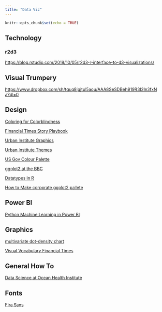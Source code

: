 ```yaml
---
title: "Data Viz"
---
```


```r
knitr::opts_chunk$set(echo = TRUE)
```

## Technology

### r2d3

<https://blog.rstudio.com/2018/10/05/r2d3-r-interface-to-d3-visualizations/>

## Visual Trumpery

<https://www.dropbox.com/sh/tquq8igjtul5aou/AAA8SeSDBeh919R3I2In3fxNa?dl=0>

## Design

[Coloring for Colorblindness](https://davidmathlogic.com/colorblind/#%23D8BD1B-%231E88E5-%23A09C9C-%231E004D)

[Financial Times Story Playbook](https://github.com/ft-interactive/story-playbook/blob/master/README.md)

[Urban Institute Graphics](https://ui-research.github.io/r-at-urban/graphics-guide.html)

[Urban Institute Themes](https://github.com/UI-Research/urbnthemes)

[US Gov Colour Palette](https://designsystem.digital.gov/design-tokens/color/overview/)

[ggplot2 at the BBC](https://medium.com/bbc-visual-and-data-journalism/how-the-bbc-visual-and-data-journalism-team-works-with-graphics-in-r-ed0b35693535)

[Datatypes in R](https://www.trafforddatalab.io/graphics_companion/index.html#deviation)

[How to Make corporate ggplot2 pallete](https://drsimonj.svbtle.com/creating-corporate-colour-palettes-for-ggplot2)

## Power BI

[Python Machine Learning in Power BI](https://www.absentdata.com/power-bi/python-machine-learning-in-power-bi/)

## Graphics

[multivariate dot-density chart](https://www.cultureofinsight.com/blog/2018/05/02/2018-04-08-multivariate-dot-density-maps-in-r-with-sf-ggplot2/)

[Visual Vocabulary Financial Times](https://github.com/ft-interactive/chart-doctor/blob/master/visual-vocabulary/README.md)

## General How To

[Data Science at Ocean Health Institute](https://github.com/ohi-science)

## Fonts

[Fira Sans](https://en.m.wikipedia.org/wiki/Fira_Sans)